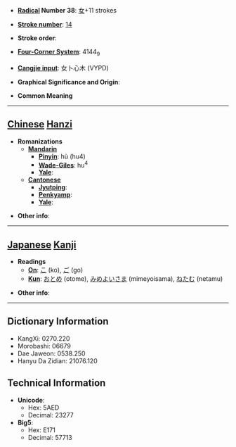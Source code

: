 * '''[[Wiktionary:Chinese radical index| Radical]] Number 38''': [[Wiktionary:Chinese radical index 女|女]]+11 strokes

* '''[[Wiktionary:Chinese total strokes index|Stroke number]]''': [[Wiktionary:Chinese total strokes index 14|14]]

* '''Stroke order''': 

* '''[[Wiktionary:Chinese four corner index|Four-Corner System]]''': 4144<sub>9</sub>

* '''[[Wiktionary:Chinese Cangjie index|Cangjie input]]''': 女卜心木 (VYPD)

* '''Graphical Significance and Origin''': 

* '''Common Meaning'''

----

== [[Chinese]] [[Hanzi]] ==

* '''Romanizations'''
** '''[[Mandarin]]'''
*** '''[[Pinyin]]''': hù (hu4)
*** '''[[Wade-Giles]]''': hu<sup>4</sup>
*** '''[[Yale]]''': 
** '''[[Cantonese]]'''
*** '''[[Jyutping]]''':
*** '''[[Penkyamp]]''': 
*** '''[[Yale]]''': 

* '''Other info''': 

----

== [[Japanese]] [[Kanji]] ==

* '''Readings'''
** '''[[On]]''': [[こ]] (ko), [[ご]] (go)
** '''[[Kun]]''': [[おとめ]] (otome), [[みめよいさま]] (mimeyoisama), [[ねたむ]] (netamu)

* '''Other info''':  

----

== Dictionary Information ==

* KangXi: 0270.220
* Morobashi: 06679
* Dae Jaweon: 0538.250
* Hanyu Da Zidian: 21076.120

== Technical Information ==

* '''Unicode''':
** Hex: 5AED
** Decimal: 23277
* '''Big5''':
** Hex: E171
** Decimal: 57713